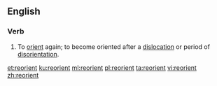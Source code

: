 ==English==
===Verb===
{{en-verb}}
# To [[orient]] again; to become oriented after a [[dislocation]] or period of [[disorientation]].

[[et:reorient]]
[[ku:reorient]]
[[ml:reorient]]
[[pl:reorient]]
[[ta:reorient]]
[[vi:reorient]]
[[zh:reorient]]